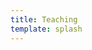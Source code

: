 ```yaml
---
title: Teaching
template: splash
---
```



<CardGrid>
  <LinkCard
    title="Integrated Intelligence in Robotics: Vision-and-Language Planning"
    href="https://16785-vlp.github.io/spring2025/"
    description="Spring 2025 &#8226; 16-785"
  />
  <LinkCard
    title="Integrated Intelligence in Robotics: Vision-and-Language Planning"
    href="https://16785-vlp.github.io/spring2024/"
    description="Spring 2024 &#8226; 16-785"
  />
  <LinkCard
    title="Special Theme: Film Making using AI and Robotics"
    href="https://www.cs.cmu.edu/~jeanoh/16-785/"
    description="Spring 2023 &#8226; 16-785"
  />
  <LinkCard
    title="Creative AI"
    href="https://sites.google.com/view/cmu-creativeai/"
    description="Fall 2019 &#8226; 10-737"
  />
</CardGrid>
